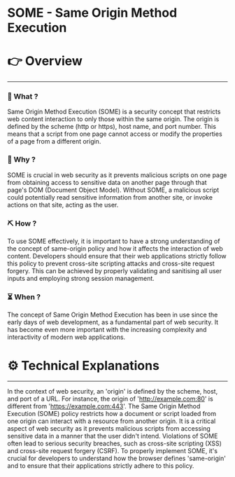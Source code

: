 # SOME - Same Origin Method Execution


# 👉 Overview

---

### 👀 What ?

Same Origin Method Execution (SOME) is a security concept that restricts web content interaction to only those within the same origin. The origin is defined by the scheme (http or https), host name, and port number. This means that a script from one page cannot access or modify the properties of a page from a different origin.


### 🧐 Why ?

SOME is crucial in web security as it prevents malicious scripts on one page from obtaining access to sensitive data on another page through that page's DOM (Document Object Model). Without SOME, a malicious script could potentially read sensitive information from another site, or invoke actions on that site, acting as the user.


### ⛏️ How ?

To use SOME effectively, it is important to have a strong understanding of the concept of same-origin policy and how it affects the interaction of web content. Developers should ensure that their web applications strictly follow this policy to prevent cross-site scripting attacks and cross-site request forgery. This can be achieved by properly validating and sanitising all user inputs and employing strong session management.


### ⏳ When ?

The concept of Same Origin Method Execution has been in use since the early days of web development, as a fundamental part of web security. It has become even more important with the increasing complexity and interactivity of modern web applications.


# ⚙️ Technical Explanations

---

In the context of web security, an 'origin' is defined by the scheme, host, and port of a URL. For instance, the origin of 'http://example.com:80' is different from 'https://example.com:443'. The Same Origin Method Execution (SOME) policy restricts how a document or script loaded from one origin can interact with a resource from another origin. It is a critical aspect of web security as it prevents malicious scripts from accessing sensitive data in a manner that the user didn't intend. Violations of SOME often lead to serious security breaches, such as cross-site scripting (XSS) and cross-site request forgery (CSRF). To properly implement SOME, it's crucial for developers to understand how the browser defines 'same-origin' and to ensure that their applications strictly adhere to this policy.
